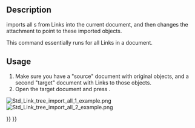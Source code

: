 <languages/>

{{Docnav
|[[Std_LinkImport|LinkImport]]
|[[Std_VarSet|VarSet]]
|[[Std_Base|Std Base]]
|IconL=Std_LinkImport.svg
|IconR=Std_VarSet.svg
|IconC=Freecad.svg
}}

{{GuiCommand
|Name=Std LinkImportAll
|MenuLocation=None
|Workbenches=All
|Version=0.19
|SeeAlso=[[Std_LinkMake|Std LinkMake]], [[Std_LinkMakeRelative|Std LinkMakeRelative]], [[Std_LinkImport|Std LinkImport]]
}}

== Description ==

{{Button|[[File:Std_LinkImportAll.svg|16px]] [[Std_LinkImportAll|Std LinkImportAll]]}} imports all {{PropertyData|Linked Object}}s from Links into the current document, and then changes the attachment to point to these imported objects.

This command essentially runs {{Button|[[File:Std_LinkImport.svg|16px]] [[Std_LinkImport|Std LinkImport]]}} for all Links in a document.

== Usage ==

# Make sure you have a "source" document with original objects, and a second "target" document with Links to those objects.
# Open the target document and press {{Button|[[File:Std_LinkImportAll.svg|16px]] [[Std_LinkImportAll|Import All Links]]}}.

[[File:Std_Link_tree_import_all_1_example.png]] [[File:Std_Link_tree_import_all_2_example.png]]

{{Caption|Left: various Links that point to objects in the "source" document. Right: the original objects were imported (copied) into the "target" document, and the existing Links were changed to point to these copies, so they no longer point to objects in "source".}}


{{Docnav
|[[Std_LinkImport|LinkImport]]
|[[Std_VarSet|VarSet]]
|[[Std_Base|Std Base]]
|IconL=Std_LinkImport.svg
|IconR=Std_VarSet.svg
|IconC=Freecad.svg
}}

{{Std_Base_navi{{#translation:}}}}
{{Userdocnavi{{#translation:}}}}